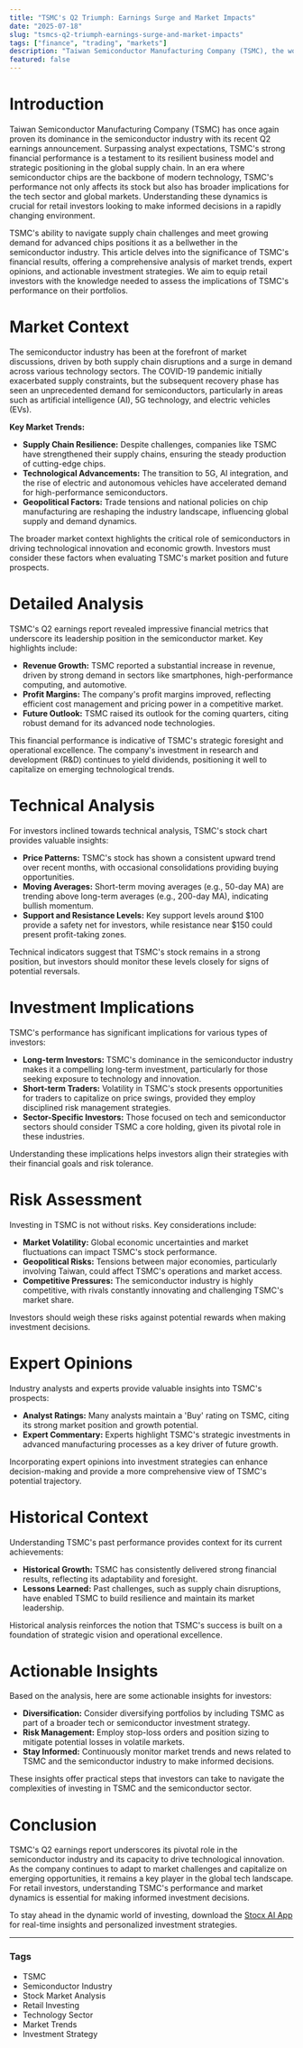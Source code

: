 ```yaml
---
title: "TSMC's Q2 Triumph: Earnings Surge and Market Impacts"
date: "2025-07-18"
slug: "tsmcs-q2-triumph-earnings-surge-and-market-impacts"
tags: ["finance", "trading", "markets"]
description: "Taiwan Semiconductor Manufacturing Company (TSMC), the world's largest contract chipmaker, recently reported robust Q2 earnings, surpassing market expectations. This financial performance highlights TSMC's critical role in the global semiconductor industry amidst ongoing supply chain disruptions and market volatility. The company's optimistic outlook for upcoming quarters suggests strong demand for advanced chips, driven by burgeoning sectors such as AI, 5G, and automotive tech. As TSMC's stock rises in response to this news, retail investors must evaluate the broader market trends, potential risks, and strategic opportunities that accompany such developments. This detailed analysis examines the implications of TSMC's performance for investors, offering actionable insights and expert perspectives to navigate the ever-evolving semiconductor landscape."
featured: false
---
```


# Introduction

Taiwan Semiconductor Manufacturing Company (TSMC) has once again proven its dominance in the semiconductor industry with its recent Q2 earnings announcement. Surpassing analyst expectations, TSMC's strong financial performance is a testament to its resilient business model and strategic positioning in the global supply chain. In an era where semiconductor chips are the backbone of modern technology, TSMC's performance not only affects its stock but also has broader implications for the tech sector and global markets. Understanding these dynamics is crucial for retail investors looking to make informed decisions in a rapidly changing environment.

TSMC's ability to navigate supply chain challenges and meet growing demand for advanced chips positions it as a bellwether in the semiconductor industry. This article delves into the significance of TSMC's financial results, offering a comprehensive analysis of market trends, expert opinions, and actionable investment strategies. We aim to equip retail investors with the knowledge needed to assess the implications of TSMC's performance on their portfolios.

# Market Context

The semiconductor industry has been at the forefront of market discussions, driven by both supply chain disruptions and a surge in demand across various technology sectors. The COVID-19 pandemic initially exacerbated supply constraints, but the subsequent recovery phase has seen an unprecedented demand for semiconductors, particularly in areas such as artificial intelligence (AI), 5G technology, and electric vehicles (EVs).

**Key Market Trends:**
- **Supply Chain Resilience:** Despite challenges, companies like TSMC have strengthened their supply chains, ensuring the steady production of cutting-edge chips.
- **Technological Advancements:** The transition to 5G, AI integration, and the rise of electric and autonomous vehicles have accelerated demand for high-performance semiconductors.
- **Geopolitical Factors:** Trade tensions and national policies on chip manufacturing are reshaping the industry landscape, influencing global supply and demand dynamics.

The broader market context highlights the critical role of semiconductors in driving technological innovation and economic growth. Investors must consider these factors when evaluating TSMC's market position and future prospects.

# Detailed Analysis

TSMC's Q2 earnings report revealed impressive financial metrics that underscore its leadership position in the semiconductor market. Key highlights include:
- **Revenue Growth:** TSMC reported a substantial increase in revenue, driven by strong demand in sectors like smartphones, high-performance computing, and automotive.
- **Profit Margins:** The company's profit margins improved, reflecting efficient cost management and pricing power in a competitive market.
- **Future Outlook:** TSMC raised its outlook for the coming quarters, citing robust demand for its advanced node technologies.

This financial performance is indicative of TSMC's strategic foresight and operational excellence. The company's investment in research and development (R&D) continues to yield dividends, positioning it well to capitalize on emerging technological trends.

# Technical Analysis

For investors inclined towards technical analysis, TSMC's stock chart provides valuable insights:
- **Price Patterns:** TSMC's stock has shown a consistent upward trend over recent months, with occasional consolidations providing buying opportunities.
- **Moving Averages:** Short-term moving averages (e.g., 50-day MA) are trending above long-term averages (e.g., 200-day MA), indicating bullish momentum.
- **Support and Resistance Levels:** Key support levels around $100 provide a safety net for investors, while resistance near $150 could present profit-taking zones.

Technical indicators suggest that TSMC's stock remains in a strong position, but investors should monitor these levels closely for signs of potential reversals.

# Investment Implications

TSMC's performance has significant implications for various types of investors:
- **Long-term Investors:** TSMC's dominance in the semiconductor industry makes it a compelling long-term investment, particularly for those seeking exposure to technology and innovation.
- **Short-term Traders:** Volatility in TSMC's stock presents opportunities for traders to capitalize on price swings, provided they employ disciplined risk management strategies.
- **Sector-Specific Investors:** Those focused on tech and semiconductor sectors should consider TSMC a core holding, given its pivotal role in these industries.

Understanding these implications helps investors align their strategies with their financial goals and risk tolerance.

# Risk Assessment

Investing in TSMC is not without risks. Key considerations include:
- **Market Volatility:** Global economic uncertainties and market fluctuations can impact TSMC's stock performance.
- **Geopolitical Risks:** Tensions between major economies, particularly involving Taiwan, could affect TSMC's operations and market access.
- **Competitive Pressures:** The semiconductor industry is highly competitive, with rivals constantly innovating and challenging TSMC's market share.

Investors should weigh these risks against potential rewards when making investment decisions.

# Expert Opinions

Industry analysts and experts provide valuable insights into TSMC's prospects:
- **Analyst Ratings:** Many analysts maintain a 'Buy' rating on TSMC, citing its strong market position and growth potential.
- **Expert Commentary:** Experts highlight TSMC's strategic investments in advanced manufacturing processes as a key driver of future growth.

Incorporating expert opinions into investment strategies can enhance decision-making and provide a more comprehensive view of TSMC's potential trajectory.

# Historical Context

Understanding TSMC's past performance provides context for its current achievements:
- **Historical Growth:** TSMC has consistently delivered strong financial results, reflecting its adaptability and foresight.
- **Lessons Learned:** Past challenges, such as supply chain disruptions, have enabled TSMC to build resilience and maintain its market leadership.

Historical analysis reinforces the notion that TSMC's success is built on a foundation of strategic vision and operational excellence.

# Actionable Insights

Based on the analysis, here are some actionable insights for investors:
- **Diversification:** Consider diversifying portfolios by including TSMC as part of a broader tech or semiconductor investment strategy.
- **Risk Management:** Employ stop-loss orders and position sizing to mitigate potential losses in volatile markets.
- **Stay Informed:** Continuously monitor market trends and news related to TSMC and the semiconductor industry to make informed decisions.

These insights offer practical steps that investors can take to navigate the complexities of investing in TSMC and the semiconductor sector.

# Conclusion

TSMC's Q2 earnings report underscores its pivotal role in the semiconductor industry and its capacity to drive technological innovation. As the company continues to adapt to market challenges and capitalize on emerging opportunities, it remains a key player in the global tech landscape. For retail investors, understanding TSMC's performance and market dynamics is essential for making informed investment decisions.

To stay ahead in the dynamic world of investing, download the [Stocx AI App](https://stocx.co) for real-time insights and personalized investment strategies.

---

### Tags
- TSMC
- Semiconductor Industry
- Stock Market Analysis
- Retail Investing
- Technology Sector
- Market Trends
- Investment Strategy
